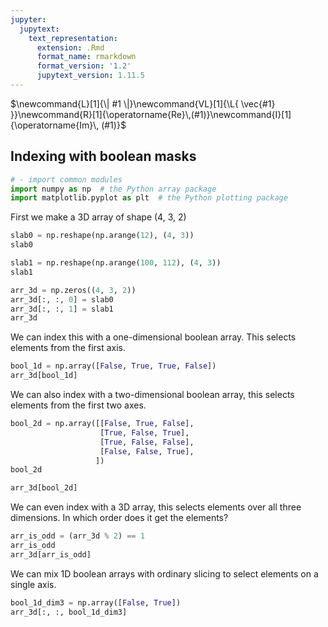 ```yaml
---
jupyter:
  jupytext:
    text_representation:
      extension: .Rmd
      format_name: rmarkdown
      format_version: '1.2'
      jupytext_version: 1.11.5
---
```


$\newcommand{L}[1]{\| #1 \|}\newcommand{VL}[1]{\L{ \vec{#1} }}\newcommand{R}[1]{\operatorname{Re}\,(#1)}\newcommand{I}[1]{\operatorname{Im}\, (#1)}$

## Indexing with boolean masks

<!-- import numpy as np
np.set_printoptions(precision=6)  # Only show 6 decimals when printing
import matplotlib.pyplot as plt -->

```python
# - import common modules
import numpy as np  # the Python array package
import matplotlib.pyplot as plt  # the Python plotting package
```

First we make a 3D array of shape (4, 3, 2)

```python
slab0 = np.reshape(np.arange(12), (4, 3))
slab0
```

```python
slab1 = np.reshape(np.arange(100, 112), (4, 3))
slab1
```

```python
arr_3d = np.zeros((4, 3, 2))
arr_3d[:, :, 0] = slab0
arr_3d[:, :, 1] = slab1
arr_3d
```

We can index this with a one-dimensional boolean array. This selects
elements from the first axis.

```python
bool_1d = np.array([False, True, True, False])
arr_3d[bool_1d]
```

We can also index with a two-dimensional boolean array, this selects elements
from the first two axes.

```python
bool_2d = np.array([[False, True, False],
                    [True, False, True],
                    [True, False, False],
                    [False, False, True],
                   ])
bool_2d
```

```python
arr_3d[bool_2d]
```

We can even index with a 3D array, this selects elements over all three
dimensions.  In which order does it get the elements?

```python
arr_is_odd = (arr_3d % 2) == 1
arr_is_odd
arr_3d[arr_is_odd]
```

We can mix 1D boolean arrays with ordinary slicing to select elements on
a single axis.

```python
bool_1d_dim3 = np.array([False, True])
arr_3d[:, :, bool_1d_dim3]
```

<!-- vim:ft=rst -->
<!-- Course -->
<!-- BIC -->
<!-- Python distributions -->
<!-- Version control -->
<!-- Editors -->
<!-- Python and common libraries -->
<!-- IPython -->
<!-- Virtualenv and helpers -->
<!-- Pypi and packaging -->
<!-- Mac development -->
<!-- Windows development -->
<!-- Nipy and friends -->
<!-- FMRI datasets -->
<!-- Languages -->
<!-- Imaging software -->
<!-- Installation -->
<!-- Tutorials -->
<!-- MB tutorials -->
<!-- Ideas -->
<!-- Psych-214 -->
<!-- People -->
<!-- Licenses -->
<!-- Neuroimaging stuff -->
<!-- OpenFMRI projects -->
<!-- Unix -->
<!-- Substitutions -->
